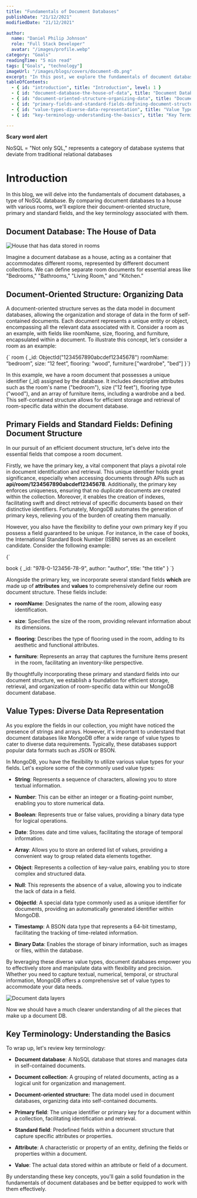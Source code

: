 ```yaml
---
title: "Fundamentals of Document Databases"
publishDate: "21/12/2021"
modifiedDate: "21/12/2021"

author:
  name: "Daniel Philip Johnson"
  role: "Full Stack Developer"
  avatar: "/images/profile.webp"
category: "Goals"
readingTime: "5 min read"
tags: ["Goals", "technology"]
imageUrl: "/images/blogs/covers/document-db.png"
excerpt: "In this post, we explore the fundamentals of document databases, their document-oriented structure, value types, and key concepts. Learn how document databases like MongoDB organize and manage data efficiently."
tableOfContents:
  - { id: "introduction", title: "Introduction", level: 1 }
  - { id: "document-database-the-house-of-data", title: "Document Database: The House of Data", level: 2 }
  - { id: "document-oriented-structure-organizing-data", title: "Document-Oriented Structure: Organizing Data", level: 2 }
  - { id: "primary-fields-and-standard-fields-defining-document-structure", title: "Primary Fields and Standard Fields: Defining Document Structure", level: 2 }
  - { id: "value-types-diverse-data-representation", title: "Value Types: Diverse Data Representation", level: 2 }
  - { id: "key-terminology-understanding-the-basics", title: "Key Terminology: Understanding the Basics", level: 2 }

---
```



**Scary word alert**

NoSQL = "Not only SQL," represents a category of database systems that deviate from traditional relational databases

# Introduction

In this blog, we will delve into the fundamentals of document databases, a type of NoSQL database. By comparing document databases to a house with various rooms, we'll explore their document-oriented structure, primary and standard fields, and the key terminology associated with them.

## Document Database: The House of Data

![House that has data stored in rooms](/images/blogs/content/doc-db/doc-db-1.jpeg)

Imagine a document database as a house, acting as a container that accommodates different rooms, represented by different document collections. We can define separate room documents for essential areas like "Bedrooms," "Bathrooms," "Living Room," and "Kitchen.”

## Document-Oriented Structure: Organizing Data

A document-oriented structure serves as the data model in document databases, allowing the organization and storage of data in the form of self-contained documents. Each document represents a unique entity or object, encompassing all the relevant data associated with it. Consider a room as an example, with fields like roomName, size, flooring, and furniture, encapsulated within a document. To illustrate this concept, let's consider a room as an example:

<CodeBlock language="json">
{`
room {
   _id: ObjectId("1234567890abcdef12345678")
   roomName: “bedroom”,
   size: “12 feet”,
   flooring: "wood",
   furniture:["wardrobe", "bed"]
}`}
</CodeBlock>

In this example, we have a room document that possesses a unique identifier (\_id) assigned by the database. It includes descriptive attributes such as the room's name ("bedroom"), size ("12 feet"), flooring type ("wood"), and an array of furniture items, including a wardrobe and a bed. This self-contained structure allows for efficient storage and retrieval of room-specific data within the document database.

## Primary Fields and Standard Fields: Defining Document Structure

In our pursuit of an efficient document structure, let's delve into the essential fields that compose a room document.

Firstly, we have the primary key, a vital component that plays a pivotal role in document identification and retrieval. This unique identifier holds great significance, especially when accessing documents through APIs such as **api/room/1234567890abcdef12345678**. Additionally, the primary key enforces uniqueness, ensuring that no duplicate documents are created within the collection. Moreover, it enables the creation of indexes, facilitating swift and direct retrieval of specific documents based on their distinctive identifiers. Fortunately, MongoDB automates the generation of primary keys, relieving you of the burden of creating them manually.

However, you also have the flexibility to define your own primary key if you possess a field guaranteed to be unique. For instance, in the case of books, the International Standard Book Number (ISBN) serves as an excellent candidate. Consider the following example:

<CodeBlock language="json">
{`

book {
   _id: "978-0-123456-78-9",
   author: "author",
   title: "the title"
}
`}
</CodeBlock>


Alongside the primary key, we incorporate several standard fields **which** are made up of **attributes** and **values** to comprehensively define our room document structure. These fields include:

* **roomName**: Designates the name of the room, allowing easy identification.
    
* **size**: Specifies the size of the room, providing relevant information about its dimensions.
    
* **flooring**: Describes the type of flooring used in the room, adding to its aesthetic and functional attributes.
    
* **furniture**: Represents an array that captures the furniture items present in the room, facilitating an inventory-like perspective.
    

By thoughtfully incorporating these primary and standard fields into our document structure, we establish a foundation for efficient storage, retrieval, and organization of room-specific data within our MongoDB document database.

## Value Types: Diverse Data Representation

As you explore the fields in our collection, you might have noticed the presence of strings and arrays. However, it's important to understand that document databases like MongoDB offer a wide range of value types to cater to diverse data requirements. Typically, these databases support popular data formats such as JSON or BSON.

In MongoDB, you have the flexibility to utilize various value types for your fields. Let's explore some of the commonly used value types:

* **String**: Represents a sequence of characters, allowing you to store textual information.
    
* **Number**: This can be either an integer or a floating-point number, enabling you to store numerical data.
    
* **Boolean**: Represents true or false values, providing a binary data type for logical operations.
    
* **Date**: Stores date and time values, facilitating the storage of temporal information.
    
* **Array**: Allows you to store an ordered list of values, providing a convenient way to group related data elements together.
    
* **Object**: Represents a collection of key-value pairs, enabling you to store complex and structured data.
    
* **Null**: This represents the absence of a value, allowing you to indicate the lack of data in a field.
    
* **ObjectId**: A special data type commonly used as a unique identifier for documents, providing an automatically generated identifier within MongoDB.
    
* **Timestamp**: A BSON data type that represents a 64-bit timestamp, facilitating the tracking of time-related information.
    
* **Binary Data**: Enables the storage of binary information, such as images or files, within the database.
    

By leveraging these diverse value types, document databases empower you to effectively store and manipulate data with flexibility and precision. Whether you need to capture textual, numerical, temporal, or structural information, MongoDB offers a comprehensive set of value types to accommodate your data needs.

![Document data layers](/images/blogs/content/doc-db/doc-db-layers.png)

Now we should have a much clearer understanding of all the pieces that make up a document DB.

## Key Terminology: Understanding the Basics

To wrap up, let's review key terminology:

* **Document database**: A NoSQL database that stores and manages data in self-contained documents.
    
* **Document collection**: A grouping of related documents, acting as a logical unit for organization and management.
    
* **Document-oriented structure:** The data model used in document databases, organizing data into self-contained documents.
    
* **Primary field**: The unique identifier or primary key for a document within a collection, facilitating identification and retrieval.
    
* **Standard field**: Predefined fields within a document structure that capture specific attributes or properties.
    
* **Attribute**: A characteristic or property of an entity, defining the fields or properties within a document.
    
* **Value**: The actual data stored within an attribute or field of a document.
    

By understanding these key concepts, you'll gain a solid foundation in the fundamentals of document databases and be better equipped to work with them effectively.